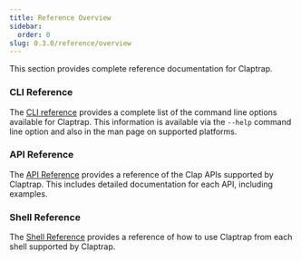 ```yaml
---
title: Reference Overview
sidebar:
  order: 0
slug: 0.3.0/reference/overview
---
```


This section provides complete reference documentation for Claptrap.

### CLI Reference

The [CLI reference](/0.3.0/reference/cli) provides a complete list of the command line options available for Claptrap. This
information is available via the `--help` command line option and also in the man page on supported platforms.

### API Reference

The [API Reference](/0.3.0/reference/api) provides a reference of the Clap APIs supported by Claptrap. This includes
detailed documentation for each API, including examples.

### Shell Reference

The [Shell Reference](/0.3.0/reference/shell) provides a reference of how to use Claptrap from each shell supported by Claptrap.
